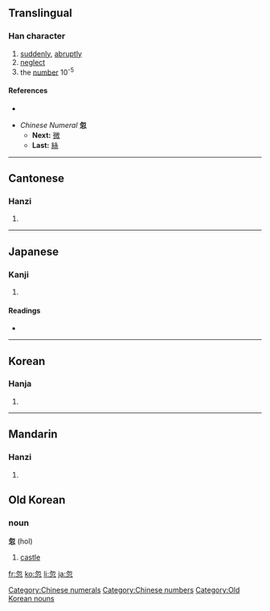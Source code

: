 ==Translingual==

===Han character===
{{Han char|rn=61|rad=心|as=04|sn=8|four=2733<sub>2</sub>|canj=心竹心 (PHP)}}

# [[suddenly]], [[abruptly]]
# [[neglect]]
# the [[number]] 10<sup>-5</sup>

====References====
* {{Han ref|kx=0378.340|dkj=10405|dj=0707.050|hdz=42274.090|uh=5FFD|ud=24573|bh=A9BF|bd=43455}}

* ''Chinese Numeral'' '''忽'''
** '''Next:''' [[微]]
** '''Last:''' [[絲]]

[[Category:Chinese numerals]]
[[Category:Chinese numbers]]
----

==Cantonese==

===Hanzi===
{{yue-hanzi|jyut=|y=fat1}}

# {{defn|Cantonese}}

----

==Japanese==

===Kanji===
{{ja-kanji|grade=|rs=心04}}

# {{defn|Japanese}}

====Readings====
* {{ja-readings|on=[[こつ]] (kotsu)|kun=[[ゆるがせに]] (yurugaseni), [[たちまち]] (tachimachi)}}

----

==Korean==

===Hanja===
{{ko-hanja|hangeul=홀|eumhun=|rv=hol|mr=hol|y=hol}}

# {{defn|Korean}}

----

==Mandarin==

===Hanzi===
{{cmn-hanzi|pin=[[hū]] ([[hu1]])|wg=hu<sup>1</sup>}}

# {{defn|Mandarin}}

==Old Korean==

===noun===
'''忽''' (hol)

# {{Goguryeo}} {{Silla}} [[castle]]

[[Category:Old Korean nouns]]

[[fr:忽]]
[[ko:忽]]
[[li:忽]]
[[ja:忽]]